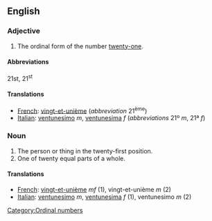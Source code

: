 ==English==

===Adjective===

# The ordinal form of the number [[twenty-one]].

====Abbreviations====
21st, 21<sup>st</sup>

====Translations====

*[[French]]: [[vingt-et-unième]] (''abbreviation'' 21<sup>ème</sup>)
*[[Italian]]: [[ventunesimo]] ''m'', [[ventunesima]] ''f'' (''abbreviations'' 21º ''m'', 21ª ''f'')

===Noun===

#The person or thing in the twenty-first position.
#One of twenty equal parts of a whole.

====Translations====

*[[French]]: [[vingt-et-unième]] ''mf'' (1), vingt-et-unième ''m'' (2)
*[[Italian]]: [[ventunesimo]] ''m'', [[ventunesima]] ''f'' (1), ventunesimo ''m'' (2)

[[Category:Ordinal numbers]]